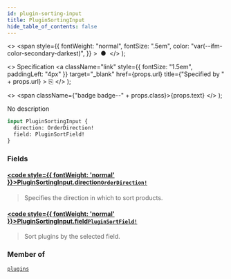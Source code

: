 ```yaml
---
id: plugin-sorting-input
title: PluginSortingInput
hide_table_of_contents: false
---
```


  <>
    <span
      style={{
        fontWeight: "normal",
        fontSize: ".5em",
        color: "var(--ifm-color-secondary-darkest)",
      }}
    >
      &nbsp;●&nbsp;
    </span>
  </>
);

  <>
    Specification
    <a
      className="link"
      style={{ fontSize: "1.5em", paddingLeft: "4px" }}
      target="\_blank"
      href={props.url}
      title={"Specified by " + props.url}
    >
      ⎘
    </a>
  </>
);

  <>
    <span className={"badge badge--" + props.class}>{props.text}</span>
  </>
);

No description

```graphql
input PluginSortingInput {
  direction: OrderDirection!
  field: PluginSortField!
}
```

### Fields

#### [<code style={{ fontWeight: 'normal' }}>PluginSortingInput.<b>direction</b></code>](#)<Bullet />[`OrderDirection!`](../../api-reference/miscellaneous/enums/order-direction) <Badge class="secondary" text="non-null"/> <Badge class="secondary" text="enum"/> <Badge class="secondary" text="miscellaneous"/>

> Specifies the direction in which to sort products.

#### [<code style={{ fontWeight: 'normal' }}>PluginSortingInput.<b>field</b></code>](#)<Bullet />[`PluginSortField!`](../../api-reference/miscellaneous/enums/plugin-sort-field) <Badge class="secondary" text="non-null"/> <Badge class="secondary" text="enum"/> <Badge class="secondary" text="miscellaneous"/>

> Sort plugins by the selected field.

### Member of

[`plugins`](../../api-reference/miscellaneous/queries/plugins) <Badge class="secondary" text="query"/>
